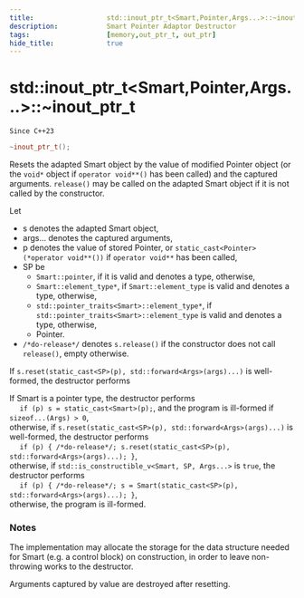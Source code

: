 ```yaml
---
title:                  std::inout_ptr_t<Smart,Pointer,Args...>::~inout_ptr_t
description:            Smart Pointer Adaptor Destructor
tags:                   [memory,out_ptr_t, out_ptr]
hide_title:             true
---
```


# std::inout_ptr_t&lt;Smart,Pointer,Args...>::~inout_ptr_t

`Since C++23`
```cpp
~inout_ptr_t();
```

Resets the adapted Smart object by the value of modified Pointer object (or the `void*` object if `operator void**()` has been called) and the captured arguments. 
`release()` may be called on the adapted Smart object if it is not called by the constructor.

Let

* s denotes the adapted Smart object,
* args... denotes the captured arguments,
* p denotes the value of stored Pointer, or `static_cast<Pointer>(*operator void**())` if `operator void**` has been called,
* SP be
  * `Smart::pointer`, if it is valid and denotes a type, otherwise,
  * `Smart::element_type*`, if `Smart::element_type` is valid and denotes a type, otherwise,
  * `std::pointer_traits<Smart>::element_type*`, if `std::pointer_traits<Smart>::element_type` is valid and denotes a type, otherwise,
  * Pointer.
* `/*do-release*/` denotes `s.release()` if the constructor does not call `release()`, empty otherwise.

If `s.reset(static_cast<SP>(p), std::forward<Args>(args)...)` is well-formed, the destructor performs

If Smart is a pointer type, the destructor performs <br/>
&emsp; `if (p) s = static_cast<Smart>(p);`, and the program is ill-formed if `sizeof...(Args) > 0`, <br/>
otherwise, if `s.reset(static_cast<SP>(p), std::forward<Args>(args)...)` is well-formed, the destructor performs <br/>
&emsp; `if (p) { /*do-release*/; s.reset(static_cast<SP>(p), std::forward<Args>(args)...); }`, <br/>
otherwise, if `std::is_constructible_v<Smart, SP, Args...>` is `true`, the destructor performs <br/>
&emsp; `if (p) { /*do-release*/; s = Smart(static_cast<SP>(p), std::forward<Args>(args)...); }`, <br/>
otherwise, the program is ill-formed.

### Notes
The implementation may allocate the storage for the data structure needed for Smart (e.g. a control block) on construction, in order to leave non-throwing works to the destructor.

Arguments captured by value are destroyed after resetting.
